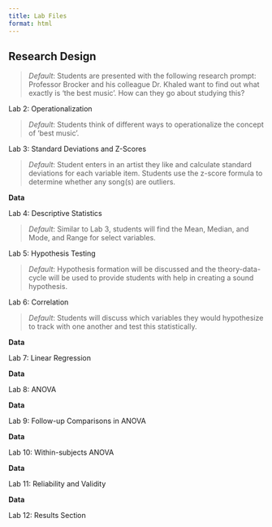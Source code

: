 ```yaml
---
title: Lab Files
format: html
---
```


## Research Design

> *Default*: Students are presented with the following research prompt: Professor Brocker and his colleague Dr. Khaled want to find out what exactly is 'the best music'. How can they go about studying this?

Lab 2: Operationalization

> *Default*: Students think of different ways to operationalize the concept of 'best music'.

Lab 3: Standard Deviations and Z-Scores

> *Default*: Student enters in an artist they like and calculate standard deviations for each variable item. Students use the z-score formula to determine whether any song(s) are outliers.

**Data**

Lab 4: Descriptive Statistics

> *Default*: Similar to Lab 3, students will find the Mean, Median, and Mode, and Range for select variables.

Lab 5: Hypothesis Testing

> *Default*: Hypothesis formation will be discussed and the theory-data-cycle will be used to provide students with help in creating a sound hypothesis.

Lab 6: Correlation

> *Default*: Students will discuss which variables they would hypothesize to track with one another and test this statistically.

**Data**

Lab 7: Linear Regression

**Data**

Lab 8: ANOVA

**Data**

Lab 9: Follow-up Comparisons in ANOVA

**Data**

Lab 10: Within-subjects ANOVA

**Data**

Lab 11: Reliability and Validity

**Data**

Lab 12: Results Section

